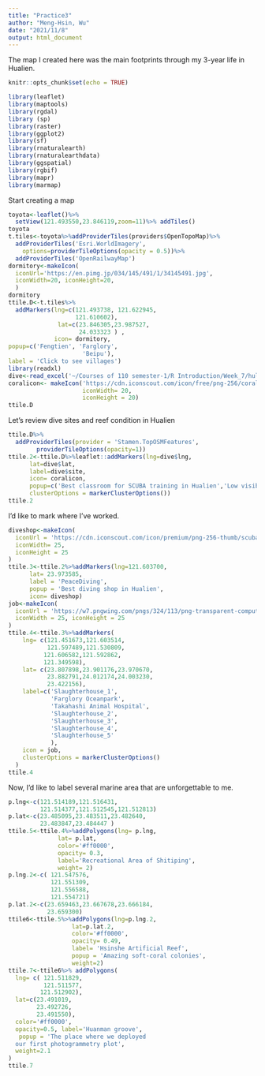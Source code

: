 ```yaml
---
title: "Practice3"
author: "Meng-Hsin, Wu"
date: "2021/11/8"
output: html_document
---
```

The map I  created here was the main footprints through my 3-year life in Hualien.
```r
knitr::opts_chunk$set(echo = TRUE)
```

```r
library(leaflet)
library(maptools)
library(rgdal)
library (sp)
library(raster)
library(ggplot2)
library(sf)
library(rnaturalearth)
library(rnaturalearthdata)
library(ggspatial)
library(rgbif)
library(mapr)
library(marmap)
```
Start creating a map

```r
toyota<-leaflet()%>%
  setView(121.493550,23.846119,zoom=11)%>% addTiles()
toyota
t.tiles<-toyota%>%addProviderTiles(providers$OpenTopoMap)%>%
  addProviderTiles('Esri.WorldImagery',
    options=providerTileOptions(opacity = 0.5))%>%
  addProviderTiles('OpenRailwayMap')
dormitory<-makeIcon(
  iconUrl='https://en.pimg.jp/034/145/491/1/34145491.jpg',
  iconWidth=20, iconHeight=20,
  )
dormitory
ttile.D<-t.tiles%>%
  addMarkers(lng=c(121.493738, 121.622945, 
                   121.610602),
              lat=c(23.846305,23.987527,
                    24.033323 ) ,
             icon= dormitory,
popup=c('Fengtien', 'Farglory',
                     'Beipu'),
label = 'Click to see villages')
library(readxl)
dive<-read_excel('~/Courses of 110 semester-1/R Introduction/Week_7/hulien_dive_spots.xlsx')
coralicon<- makeIcon('https://cdn.iconscout.com/icon/free/png-256/coral-2524619-2112940.png',
                     iconWidth= 20, 
                     iconHeight = 20)
ttile.D

```
Let's review dive sites and reef condition in Hualien

```r
ttile.D%>%
  addProviderTiles(provider = 'Stamen.TopOSMFeatures',
        providerTileOptions(opacity=1))
ttile.2<-ttile.D%>%leaflet::addMarkers(lng=dive$lng,
      lat=dive$lat,
      label=dive$site,
      icon= coralicon,
      popup=c('Best classroom for SCUBA training in Hualien','Low visibility with nice coral condition','High percentage of soft corals','High concentration of suspended particles','Unsuitable for newbie for the mountainous waves','Luxuriant corals inside the levee','Bare rocky bed covered by macroalgae','It is not recommanded to dive in harbor','Grandiose scenery with gorgonians and antipatherians'),
      clusterOptions = markerClusterOptions())
ttile.2
```

I'd like to mark where I've worked.
```r
diveshop<-makeIcon(
  iconUrl = 'https://cdn.iconscout.com/icon/premium/png-256-thumb/scuba-diving-2681342-2224533.png',
  iconWidth= 25,
  iconHeight = 25
)
ttile.3<-ttile.2%>%addMarkers(lng=121.603700,
      lat= 23.973585, 
      label = 'PeaceDiving',
      popup = 'Best diving shop in Hualien',
      icon= diveshop)
job<-makeIcon(
  iconUrl = 'https://w7.pngwing.com/pngs/324/113/png-transparent-computer-icons-symbol-running-work-miscellaneous-text-hand.png',
  iconWidth = 25, iconHeight = 25
)
ttile.4<-ttile.3%>%addMarkers(
    lng= c(121.451673,121.603514,
           121.597489,121.530809,
          121.606582,121.592862,
          121.349598),
    lat= c(23.807898,23.901176,23.970670,
           23.882791,24.012174,24.003230,
           23.422156),
    label=c('Slaughterhouse_1',
            'Farglory Oceanpark',
            'Takahashi Animal Hospital',
            'Slaughterhouse_2',
            'Slaughterhouse_3',
            'Slaughterhouse_4',
            'Slaughterhouse_5'
            ),
    icon = job,
    clusterOptions = markerClusterOptions()
  )
ttile.4

```

Now, I'd like to label several marine area that are unforgettable to me.
```r
p.lng<-c(121.514189,121.516431,
         121.514377,121.512545,121.512813)
p.lat<-c(23.485095,23.483511,23.482640,
         23.483847,23.484447 )
ttile.5<-ttile.4%>%addPolygons(lng= p.lng,
              lat= p.lat, 
              color='#ff0000',
              opacity= 0.3,
              label='Recreational Area of Shitiping',
              weight= 2)
p.lng.2<-c( 121.547576,
            121.551309,
            121.556588,
            121.554721)
p.lat.2<-c(23.659463,23.667678,23.666184,
           23.659300)
ttile6<-ttile.5%>%addPolygons(lng=p.lng.2,
                  lat=p.lat.2,
                  color='#ff0000',
                  opacity= 0.49,
                  label= 'Hsinshe Artificial Reef',
                  popup = 'Amazing soft-coral colonies',
                  weight=2)
ttile.7<-ttile6%>% addPolygons(
  lng= c( 121.511829,
          121.511577,
         121.512902),
  lat=c(23.491019,
        23.492726,
        23.491550),
  color='#ff0000',
  opacity=0.5, label='Huanman groove',
   popup = 'The place where we deployed 
  our first photogrammetry plot',
  weight=2.1
)
ttile.7
```